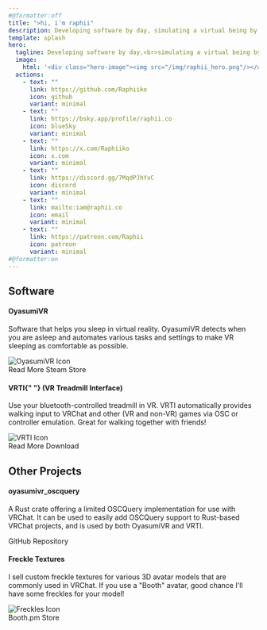 ```yaml
---
#@formatter:off
title: ">hi, i'm raphii"
description: Developing software by day‚ simulating a virtual being by night.
template: splash
hero:
  tagline: Developing software by day‚<br>simulating a virtual being by night.
  image:
    html: '<div class="hero-image"><img src="/img/raphii_hero.png"/></div>'
  actions:
    - text: ""
      link: https://github.com/Raphiiko
      icon: github
      variant: minimal
    - text: ""
      link: https://bsky.app/profile/raphii.co
      icon: blueSky
      variant: minimal
    - text: ""
      link: https://x.com/Raphiiko
      icon: x.com
      variant: minimal
    - text: ""
      link: https://discord.gg/7MqdPJhYxC
      icon: discord
      variant: minimal
    - text: ""
      link: mailto:iam@raphii.co
      icon: email
      variant: minimal
    - text: ""
      link: https://patreon.com/Raphii
      icon: patreon
      variant: minimal
#@formatter:on
---
```



## Software

<CardGrid>
  <article class="card">
    <div class="w-full flex flex-col h-full">
      <div className="flex flex-row items-start w-full">
        <div class="!mt-0 flex-1">
          <h4>
            <span>OyasumiVR</span>
          </h4>
          <p>
            Software that helps you sleep in virtual reality. OyasumiVR detects
            when you are asleep and automates various tasks and settings to make
            VR sleeping as comfortable as possible.
          </p>
        </div>
        <div class="!mt-0">
          <img src={oyasumiVrImg.src} alt="OyasumiVR Icon" class="w-20 ml-6" />
        </div>
      </div>
      <div class="flex-1 flex flex-row items-end justify-start flex-wrap">
        <LinkButton
          href="/oyasumivr/introduction"
          variant="primary"
          icon="right-arrow"
        >
          Read More
        </LinkButton>
        <LinkButton
          href="https://store.steampowered.com/app/2538150/OyasumiVR__VR_Sleeping_Utilities/"
          variant="secondary"
          icon="external"
        >
          Steam Store
        </LinkButton>
      </div>
    </div>
  </article>
  <article class="card">
    <div class="w-full flex flex-col h-full">
      <div className="flex flex-row items-start w-full">
        <div class="!mt-0 flex-1">
          <h4>
            VRTI{" "}
            <span class="text-gray-500 text-lg">(VR Treadmill Interface)</span>
          </h4>
          <p>
            Use your bluetooth-controlled treadmill in VR. VRTI automatically
            provides walking input to VRChat and other (VR and non-VR) games via
            OSC or controller emulation. Great for walking together with
            friends!
          </p>
        </div>
        <div class="!mt-0">
          <img src={vrtiImg.src} alt="VRTI Icon" class="w-20 ml-6" />
        </div>
      </div>
      <div class="flex-1 flex flex-row items-end justify-start flex-wrap">
        <LinkButton
          href="/vrti/introduction"
          variant="primary"
          icon="right-arrow"
        >
          Read More
        </LinkButton>
        <LinkButton
          href="https://github.com/Raphiiko/VRTI-Releases/releases/latest/"
          variant="secondary"
          icon="external"
        >
          Download
        </LinkButton>
      </div>
    </div>
  </article>
</CardGrid>

## Other Projects

<CardGrid>
  <article class="card">
    <div class="w-full flex flex-col h-full">
      <div className="flex flex-row items-start w-full">
        <div class="!mt-0 flex-1">
          <h4>oyasumivr_oscquery</h4>
          <p>
            A Rust crate offering a limited OSCQuery implementation for use with
            VRChat. It can be used to easily add OSCQuery support to Rust-based
            VRChat projects, and is used by both OyasumiVR and VRTI.
          </p>
        </div>
      </div>
      <div class="flex-1 flex flex-row items-end justify-start flex-wrap">
        <LinkButton
          href="https://github.com/Raphiiko/oyasumivr_oscquery/"
          variant="secondary"
          icon="external"
        >
          GitHub Repository
        </LinkButton>
      </div>
    </div>
  </article>
  <article class="card">
    <div class="w-full flex flex-col h-full">
      <div className="flex flex-row items-start w-full">
        <div class="!mt-0 flex-1">
          <h4>Freckle Textures</h4>
          <p>
            I sell custom freckle textures for various 3D avatar models that are
            commonly used in VRChat. If you use a "Booth" avatar, good chance
            I'll have some freckles for your model!
          </p>
        </div>
        <div class="!mt-0">
          <img src={freckleImg.src} alt="Freckles Icon" class="w-20 ml-6" />
        </div>
      </div>
      <div class="flex-1 flex flex-row items-end justify-start flex-wrap">
        <LinkButton
          href="https://raphiiko.booth.pm/"
          variant="secondary"
          icon="external"
        >
          Booth.pm Store
        </LinkButton>
      </div>
    </div>
  </article>
</CardGrid>
